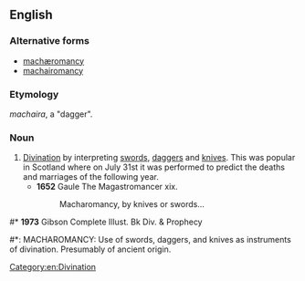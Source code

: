 ==English==

===Alternative forms===
* [[machæromancy]]
* [[machairomancy]]

===Etymology===
{{etyl|grc|en}} ''machaira'', a "dagger".

===Noun===
{{en-noun|-}}

# [[divination|Divination]] by interpreting [[sword]]s, [[dagger]]s and [[knife|knives]]. This was popular in Scotland where on July 31st it was performed to predict the deaths and marriages of the following year.
#* '''1652''' Gaule The Magastromancer xix.
#*: Macharomancy, by knives or swords...

#* '''1973''' Gibson Complete Illust. Bk Div. & Prophecy
#*: MACHAROMANCY: Use of swords, daggers, and knives as instruments of divination. Presumably of ancient origin.

[[Category:en:Divination]]
